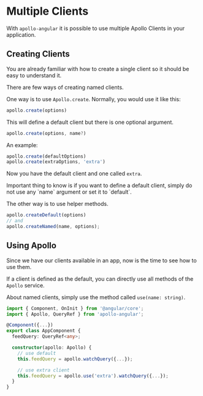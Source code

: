 
# Multiple Clients

With `apollo-angular` it is possible to use multiple Apollo Clients in your application.

## Creating Clients

You are already familiar with how to create a single client so it should be easy to understand it.

There are few ways of creating named clients.

One way is to use `Apollo.create`. Normally, you would use it like this:

```ts
apollo.create(options)
```

This will define a default client but there is one optional argument.

```ts
apollo.create(options, name?)
```

An example:

```ts
apollo.create(defaultOptions)
apollo.create(extraOptions, 'extra')
```

Now you have the default client and one called `extra`.

<Callout>
Important thing to know is if you want to define a default client, simply do not use any `name` argument or set it to `default`.
</Callout>

The other way is to use helper methods.

```ts
apollo.createDefault(options)
// and
apollo.createNamed(name, options);
```

## Using Apollo

Since we have our clients available in an app, now is the time to see how to use them.

If a client is defined as the default, you can directly use all methods of the `Apollo` service.

About named clients, simply use the method called `use(name: string)`.

```ts
import { Component, OnInit } from '@angular/core';
import { Apollo, QueryRef } from 'apollo-angular';

@Component({...})
export class AppComponent {
  feedQuery: QueryRef<any>;

  constructor(apollo: Apollo) {
    // use default
    this.feedQuery = apollo.watchQuery({...});

    // use extra client
    this.feedQuery = apollo.use('extra').watchQuery({...});
  }
}
```
